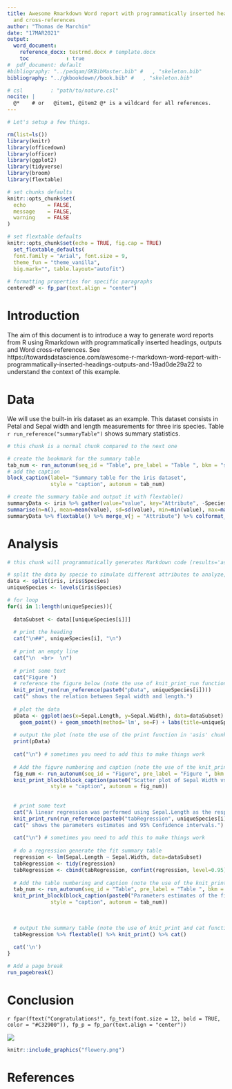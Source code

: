 ```yaml
---
title: Awesome Rmarkdown Word report with programmatically inserted headings, outputs
  and cross-references
author: "Thomas de Marchin"
date: "17MAR2021"
output: 
  word_document:
    reference_docx: testrmd.docx # template.docx
    toc            : true
#  pdf_document: default
#bibliography: "../pedqam/GKBibMaster.bib" #   , "skeleton.bib"
bibliography: "../gkbookdown//book.bib" #   , "skeleton.bib"

# csl         : "path/to/nature.csl"
nocite: |
  @*    # or   @item1, @item2 @* is a wildcard for all references.
---
```


```r
# Let's setup a few things.

rm(list=ls())
library(knitr)
library(officedown)
library(officer)
library(ggplot2)
library(tidyverse)
library(broom)
library(flextable)

# set chunks defaults
knitr::opts_chunk$set(
  echo       = FALSE,
  message    = FALSE,
  warning    = FALSE
)

# set flextable defaults
knitr::opts_chunk$set(echo = TRUE, fig.cap = TRUE)
  set_flextable_defaults(
  font.family = "Arial", font.size = 9, 
  theme_fun = "theme_vanilla",
  big.mark="", table.layout="autofit")
  
# formatting properties for specific paragraphs
centeredP <- fp_par(text.align = "center")

```

# Introduction

The aim of this document is to introduce a way to generate word reports from R using Rmarkdown with programmatically inserted headings, outputs and Word cross-references. 
See https://towardsdatascience.com/awesome-r-markdown-word-report-with-programmatically-inserted-headings-outputs-and-19ad0de29a22 to understand the context of this example.

# Data 

We will use the built-in iris dataset as an example.
This dataset consists in Petal and Sepal width and length measurements for three iris species.
Table `r run_reference("summaryTable")` shows summary statistics.

```r
# this chunk is a normal chunk compared to the next one

# create the bookmark for the summary table
tab_num <- run_autonum(seq_id = "Table", pre_label = "Table ", bkm = "summaryTable")
# add the caption
block_caption(label= "Summary table for the iris dataset",
              style = "caption", autonum = tab_num)

# create the summary table and output it with flextable()
summaryData <- iris %>% gather(value="value", key="Attribute", -Species) %>% group_by(Attribute, Species) %>% 
summarise(n=n(), mean=mean(value), sd=sd(value), min=min(value), max=max(value)) 
summaryData %>% flextable() %>% merge_v(j = "Attribute") %>% colformat_double(j=c("mean", "sd"), digits = 2)
```

# Analysis

```r
# this chunk will programmatically generates Markdown code (results='asis')

# split the data by specie to simulate different attributes to analyze, it is here 3 here but it could be any number.
data <- split(iris, iris$Species)
uniqueSpecies <- levels(iris$Species)

# for loop
for(i in 1:length(uniqueSpecies)){
  
  dataSubset <- data[[uniqueSpecies[i]]]
    
  # print the heading
  cat("\n##", uniqueSpecies[i], "\n")
  
  # print an empty line
  cat("\n  <br>  \n")
  
  # print some text
  cat("Figure ")
  # reference the figure below (note the use of knit_print_run function in 'asis' chunks)
  knit_print_run(run_reference(paste0("pData", uniqueSpecies[i])))
  cat(" shows the relation between Sepal width and length.")
  
  # plot the data 
  pData <- ggplot(aes(x=Sepal.Length, y=Sepal.Width), data=dataSubset) + 
    geom_point() + geom_smooth(method='lm', se=F) + labs(title=uniqueSpecies[i])
  
  # output the plot (note the use of the print function in 'asis' chunks)
  print(pData)
  
  cat("\n") # sometimes you need to add this to make things work
  
  # Add the figure numbering and caption (note the use of the knit_print_block function in 'asis' chunks)
  fig_num <- run_autonum(seq_id = "Figure", pre_label = "Figure ", bkm = paste0("pData", uniqueSpecies[i]))
  knit_print_block(block_caption(paste0("Scatter plot of Sepal Width vs Sepal Length for ", uniqueSpecies[i], ". Blue line is a linear regression."),
              style = "caption", autonum = fig_num))
  
  
  # print some text
  cat("A linear regression was performed using Sepal.Length as the response and Sepal.Width as the explanatory variable. Table ")
  knit_print_run(run_reference(paste0("tabRegression", uniqueSpecies[i])))
  cat(" shows the parameters estimates and 95% Confidence intervals.")
  
  cat("\n") # sometimes you need to add this to make things work
  
  # do a regression generate the fit summary table
  regression <- lm(Sepal.Length ~ Sepal.Width, data=dataSubset)
  tabRegression <- tidy(regression)
  tabRegression <- cbind(tabRegression, confint(regression, level=0.95))
  
  # Add the table numbering and caption (note the use of the knit_print_block function in 'asis' chunks)
  tab_num <- run_autonum(seq_id = "Table", pre_label = "Table ", bkm = paste0("tabRegression", uniqueSpecies[i]))
  knit_print_block(block_caption(paste0("Parameters estimates of the fit for ", uniqueSpecies[i]),
              style = "caption", autonum = tab_num))
  
  
  
  # output the summary table (note the use of knit_print and cat functions in 'asis' chunks)
  tabRegression %>% flextable() %>% knit_print() %>% cat()
  
  cat('\n')
}

# Add a page break
run_pagebreak()
```

# Conclusion

`r fpar(ftext("Congratulations!", fp_text(font.size = 12, bold = TRUE, color = "#C32900")), fp_p = fp_par(text.align = "center"))`

![](flowery.png)

```r
knitr::include_graphics("flowery.png")
```

# References
